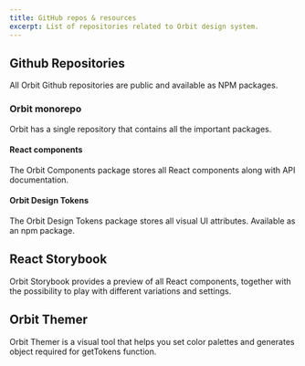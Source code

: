 ```yaml
---
title: GitHub repos & resources
excerpt: List of repositories related to Orbit design system.
---
```


## Github Repositories

All Orbit Github repositories are public and available as NPM packages.

### Orbit monorepo

Orbit has a single repository that contains all the important packages.

<FancyLink title="Orbit monorepo" href="https://github.com/kiwicom/orbit/" icon="github" />

#### React components

The Orbit Components package stores all React components along with API
documentation.

<FancyLink
  title="Orbit Components"
  href="https://github.com/kiwicom/orbit/tree/master/packages/orbit-components"
  icon="github"
/>

#### Orbit Design Tokens

The Orbit Design Tokens package stores all visual UI attributes.
Available as an npm package.

<FancyLink
  title="Orbit Design Tokens"
  href="https://github.com/kiwicom/orbit/tree/master/packages/orbit-design-tokens"
  icon="github"
/>

## React Storybook

Orbit Storybook provides a preview of all React components, together
with the possibility to play with different variations and settings.

<FancyLink
  title="Orbit Storybook Playground"
  href="https://kiwicom.github.io/orbit/"
  icon="storybook"
/>

## Orbit Themer

Orbit Themer is a visual tool that helps you set color palettes and
generates object required for getTokens function.

<FancyLink title="Orbit Themer" href="https://themer.orbit.kiwi" icon="color-picker" />
